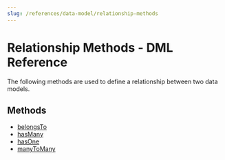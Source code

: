 ```yaml
---
slug: /references/data-model/relationship-methods
---
```



# Relationship Methods - DML Reference

The following methods are used to define a relationship between two data models.

## Methods

- [belongsTo](../Relationship_Methods/methods/dml.Relationship_Methods.belongsTo/page.mdx)
- [hasMany](../Relationship_Methods/methods/dml.Relationship_Methods.hasMany/page.mdx)
- [hasOne](../Relationship_Methods/methods/dml.Relationship_Methods.hasOne/page.mdx)
- [manyToMany](../Relationship_Methods/methods/dml.Relationship_Methods.manyToMany/page.mdx)
